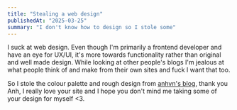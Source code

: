 ```yaml
---
title: "Stealing a web design"
publishedAt: "2025-03-25"
summary: "I don't know how to design so I stole some"
---
```


I suck at web design. Even though I'm primarily a frontend developer and have an
eye for UX/UI, it's more towards functionality rather than original and well made
design. While looking at other people's blogs I'm jealous at what people think of
and make from their own sites and fuck I want that too.

So I stole the colour palette and rough design from [anhvn's blog](https://anhvn.com/blog/),
thank you Anh, I really love your site and I hope you don't mind me taking some of your
design for myself <3.
